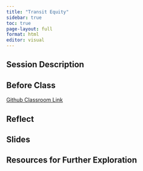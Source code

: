 ```yaml
---
title: "Transit Equity"
sidebar: true
toc: true
page-layout: full
format: html
editor: visual
---
```


## Session Description

## Before Class
[Github Classroom Link](https://classroom.github.com/a/oAzPzEw4)

## Reflect

## Slides

## Resources for Further Exploration
